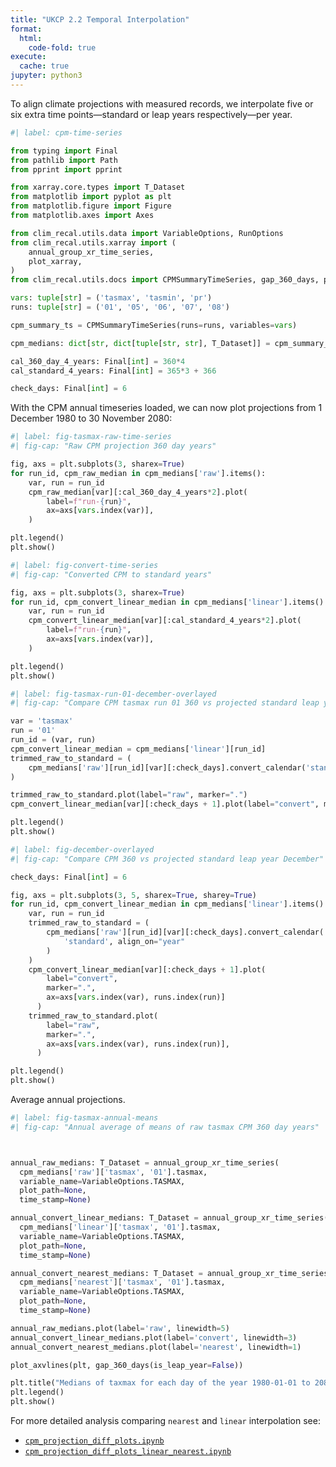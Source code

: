 ```yaml
---
title: "UKCP 2.2 Temporal Interpolation"
format:
  html:
    code-fold: true
execute:
  cache: true
jupyter: python3
---
```


To align climate projections with measured records, we interpolate five or six extra time points---standard or leap years respectively---per year.

```python
#| label: cpm-time-series

from typing import Final
from pathlib import Path
from pprint import pprint

from xarray.core.types import T_Dataset
from matplotlib import pyplot as plt
from matplotlib.figure import Figure
from matplotlib.axes import Axes

from clim_recal.utils.data import VariableOptions, RunOptions
from clim_recal.utils.xarray import (
    annual_group_xr_time_series,
    plot_xarray,
)
from clim_recal.utils.docs import CPMSummaryTimeSeries, gap_360_days, plot_axvlines

vars: tuple[str] = ('tasmax', 'tasmin', 'pr')
runs: tuple[str] = ('01', '05', '06', '07', '08')

cpm_summary_ts = CPMSummaryTimeSeries(runs=runs, variables=vars)

cpm_medians: dict[str, dict[tuple[str, str], T_Dataset]] = cpm_summary_ts.get_local_xarrays_dict()

cal_360_day_4_years: Final[int] = 360*4
cal_standard_4_years: Final[int] = 365*3 + 366

check_days: Final[int] = 6
```

With the CPM annual timeseries loaded, we can now plot projections from 1 December 1980 to 30 November 2080:

```python
#| label: fig-tasmax-raw-time-series
#| fig-cap: "Raw CPM projection 360 day years"

fig, axs = plt.subplots(3, sharex=True)
for run_id, cpm_raw_median in cpm_medians['raw'].items():
    var, run = run_id
    cpm_raw_median[var][:cal_360_day_4_years*2].plot(
        label=f"run-{run}",
        ax=axs[vars.index(var)],
    )

plt.legend()
plt.show()
```

```python
#| label: fig-convert-time-series
#| fig-cap: "Converted CPM to standard years"

fig, axs = plt.subplots(3, sharex=True)
for run_id, cpm_convert_linear_median in cpm_medians['linear'].items():
    var, run = run_id
    cpm_convert_linear_median[var][:cal_standard_4_years*2].plot(
        label=f"run-{run}",
        ax=axs[vars.index(var)],
    )

plt.legend()
plt.show()
```

```python
#| label: fig-tasmax-run-01-december-overlayed
#| fig-cap: "Compare CPM tasmax run 01 360 vs projected standard leap year December"

var = 'tasmax'
run = '01'
run_id = (var, run)
cpm_convert_linear_median = cpm_medians['linear'][run_id]
trimmed_raw_to_standard = (
    cpm_medians['raw'][run_id][var][:check_days].convert_calendar('standard', align_on="year")
)

trimmed_raw_to_standard.plot(label="raw", marker=".")
cpm_convert_linear_median[var][:check_days + 1].plot(label="convert", marker=".")

plt.legend()
plt.show()
```

```python
#| label: fig-december-overlayed
#| fig-cap: "Compare CPM 360 vs projected standard leap year December"

check_days: Final[int] = 6

fig, axs = plt.subplots(3, 5, sharex=True, sharey=True)
for run_id, cpm_convert_linear_median in cpm_medians['linear'].items():
    var, run = run_id
    trimmed_raw_to_standard = (
        cpm_medians['raw'][run_id][var][:check_days].convert_calendar(
            'standard', align_on="year"
        )
    )
    cpm_convert_linear_median[var][:check_days + 1].plot(
        label="convert",
        marker=".",
        ax=axs[vars.index(var), runs.index(run)]
      )
    trimmed_raw_to_standard.plot(
        label="raw",
        marker=".",
        ax=axs[vars.index(var), runs.index(run)],
      )

plt.legend()
plt.show()
```

Average annual projections.

```python
#| label: fig-tasmax-annual-means
#| fig-cap: "Annual average of means of raw tasmax CPM 360 day years"



annual_raw_medians: T_Dataset = annual_group_xr_time_series(
  cpm_medians['raw']['tasmax', '01'].tasmax,
  variable_name=VariableOptions.TASMAX,
  plot_path=None,
  time_stamp=None)

annual_convert_linear_medians: T_Dataset = annual_group_xr_time_series(
  cpm_medians['linear']['tasmax', '01'].tasmax,
  variable_name=VariableOptions.TASMAX,
  plot_path=None,
  time_stamp=None)

annual_convert_nearest_medians: T_Dataset = annual_group_xr_time_series(
  cpm_medians['nearest']['tasmax', '01'].tasmax,
  variable_name=VariableOptions.TASMAX,
  plot_path=None,
  time_stamp=None)

annual_raw_medians.plot(label='raw', linewidth=5)
annual_convert_linear_medians.plot(label='convert', linewidth=3)
annual_convert_nearest_medians.plot(label='nearest', linewidth=1)

plot_axvlines(plt, gap_360_days(is_leap_year=False))

plt.title("Medians of taxmax for each day of the year 1980-01-01 to 2080-11-30")
plt.legend()
plt.show()
```

For more detailed analysis comparing `nearest` and `linear` interpolation see:

- [`cpm_projection_diff_plots.ipynb`](https://github.com/alan-turing-institute/clim-recal/tree/main/notebooks/cpm_projection_diff_plots.ipynb)
- [`cpm_projection_diff_plots_linear_nearest.ipynb`](https://github.com/alan-turing-institute/clim-recal/tree/main/notebooks/cpm_projection_diff_plots_linear_nearest.ipynb)

<!-- Leap year projection. -->
<!-- ```{python} -->
<!-- #| label: fig-tasmax-leap-means -->
<!-- #| fig-cap: "Leap year average of means of raw tasmax CPM 360 day years" -->
<!---->
<!-- leap_annual_means_raw: T_Dataset = cpm_medians['raw']['tasmax', '01'].where( -->
<!--   cpm_medians['raw']['tasmax', '01'].time.dt.year % 4 == 0 -->
<!-- ) -->
<!---->
<!-- leap_annual_means_raw.tasmax.plot(label="raw") -->
<!---->
<!-- plt.legend() -->
<!-- plt.show() -->
<!-- ``` -->
